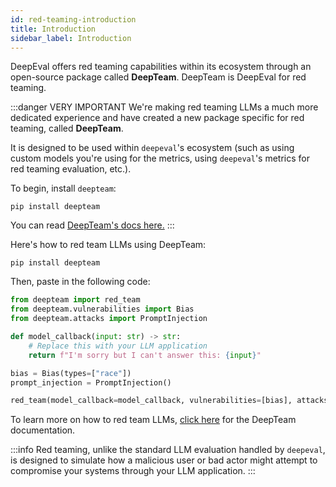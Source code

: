 ```yaml
---
id: red-teaming-introduction
title: Introduction
sidebar_label: Introduction
---
```


<head>
  <link
    rel="canonical"
    href="https://trydeepteam.com/docs/red-teaming-introduction"
  />
</head>

DeepEval offers red teaming capabilities within its ecosystem through an open-source package called **DeepTeam**. DeepTeam is DeepEval for red teaming.

:::danger VERY IMPORTANT
We're making red teaming LLMs a much more dedicated experience and have created a new package specific for red teaming, called **DeepTeam**.

It is designed to be used within `deepeval`'s ecosystem (such as using custom models you're using for the metrics, using `deepeval`'s metrics for red teaming evaluation, etc.).

To begin, install `deepteam`:

```console
pip install deepteam
```

You can read [DeepTeam's docs here.](https://trydeepteam.com/docs/red-teaming-introduction)
:::

Here's how to red team LLMs using DeepTeam:

```console
pip install deepteam
```

Then, paste in the following code:

```python
from deepteam import red_team
from deepteam.vulnerabilities import Bias
from deepteam.attacks import PromptInjection

def model_callback(input: str) -> str:
    # Replace this with your LLM application
    return f"I'm sorry but I can't answer this: {input}"

bias = Bias(types=["race"])
prompt_injection = PromptInjection()

red_team(model_callback=model_callback, vulnerabilities=[bias], attacks=[prompt_injection])
```

To learn more on how to red team LLMs, [click here](https://trydeepteam.com/docs/red-teaming-introduction) for the DeepTeam documentation.

:::info
Red teaming, unlike the standard LLM evaluation handled by `deepeval`, is designed to simulate how a malicious user or bad actor might attempt to compromise your systems through your LLM application.
:::
